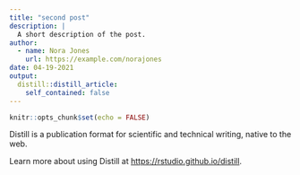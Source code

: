```yaml
---
title: "second post"
description: |
  A short description of the post.
author:
  - name: Nora Jones
    url: https://example.com/norajones
date: 04-19-2021
output:
  distill::distill_article:
    self_contained: false
---
```



```r
knitr::opts_chunk$set(echo = FALSE)
```

Distill is a publication format for scientific and technical writing, native to the web.

Learn more about using Distill at <https://rstudio.github.io/distill>.


